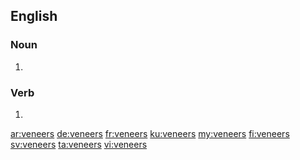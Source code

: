 ==English==

===Noun===
{{head|en|plural}}

# {{plural of|veneer|lang=en}}

===Verb===
{{head|en}}

# {{en-third-person singular of|veneer}}

[[ar:veneers]]
[[de:veneers]]
[[fr:veneers]]
[[ku:veneers]]
[[my:veneers]]
[[fi:veneers]]
[[sv:veneers]]
[[ta:veneers]]
[[vi:veneers]]